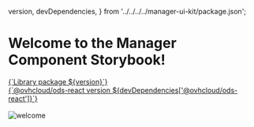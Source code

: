   version,
  devDependencies,
} from '../../../../manager-ui-kit/package.json';

<Meta title="Manager UI Kit/Introduction" />

# Welcome to the Manager Component Storybook!

<div>
  <a
    href="https://github.com/ovh/manager/tree/master/packages/manager-react-ui-kit"
    target="_blank"
  >
  {`Library package ${version}`}
  </a>
  <br />
</div>
<div>
  <a
    href="https://ovh.github.io/design-system/v18.3.0/?path=/docs/ovhcloud-design-system-welcome--docs"
    target="_blank"
  >
    {`@ovhcloud/ods-react version ${devDependencies['@ovhcloud/ods-react']}`}
  </a>
  <br />
</div>
<div>
  <br />
  <img
    src="https://th.bing.com/th/id/R.173e08cbab5c318ff60d0e2445c8aafd?rik=WDLPHDEItBd4Bw&pid=ImgRaw&r=0"
    alt="welcome"
  />
</div>
